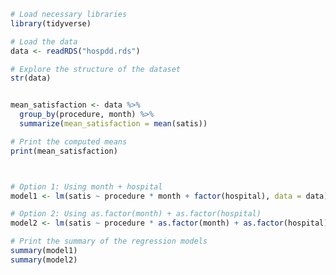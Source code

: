 



```r

# Load necessary libraries
library(tidyverse)

# Load the data
data <- readRDS("hospdd.rds")

# Explore the structure of the dataset
str(data)


mean_satisfaction <- data %>%
  group_by(procedure, month) %>%
  summarize(mean_satisfaction = mean(satis))

# Print the computed means
print(mean_satisfaction)



# Option 1: Using month + hospital
model1 <- lm(satis ~ procedure * month + factor(hospital), data = data)

# Option 2: Using as.factor(month) + as.factor(hospital)
model2 <- lm(satis ~ procedure * as.factor(month) + as.factor(hospital), data = data)

# Print the summary of the regression models
summary(model1)
summary(model2)



```